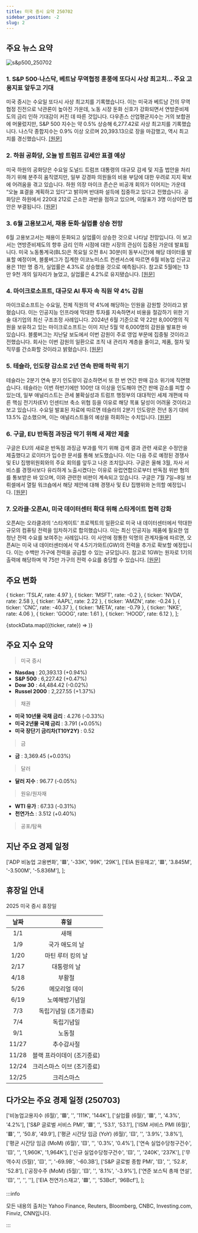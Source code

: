 ```yaml
---
title: 미국 증시 요약 250702
sidebar_position: -2
slug: 2
---
```


## 주요 뉴스 요약

![s&p500_250702](/map/250702.png)

### 1. **S&P 500·나스닥, 베트남 무역협정 훈풍에 또다시 사상 최고치... 주요 고용지표 앞두고 기대**

미국 증시는 수요일 또다시 사상 최고치를 기록했습니다. 이는 미국과 베트남 간의 무역 협정 진전으로 낙관론이 높아진 가운데, 노동 시장 둔화 신호가 강화되면서 연방준비제도의 금리 인하 기대감이 커진 데 따른 것입니다. 다우존스 산업평균지수는 거의 보합권에 머물렀지만, S&P 500 지수는 약 0.5% 상승해 6,277.42로 사상 최고치를 기록했습니다. 나스닥 종합지수는 0.9% 이상 오르며 20,393.13으로 장을 마감했고, 역시 최고치를 경신했습니다. [[원문]](https://finance.yahoo.com/news/live/stock-market-today-sp-500-nasdaq-leap-to-fresh-records-as-vietnam-trade-deal-boosts-hopes-ahead-of-key-jobs-report-230021146.html)

### 2. **하원 공화당, 오늘 밤 트럼프 감세안 표결 예상**

미국 하원의 공화당은 수요일 도널드 트럼프 대통령의 대규모 감세 및 지출 법안을 처리하기 위해 분주히 움직였지만, 일부 강경파 의원들의 비용 부담에 대한 우려로 지지 확보에 어려움을 겪고 있습니다. 하원 의장 마이크 존슨은 비공개 회의가 이어지는 가운데 “오늘 표결을 계획하고 있다”고 밝히며 반대파 설득에 집중하고 있다고 전했습니다. 공화당은 하원에서 220대 212로 근소한 과반을 점하고 있으며, 이탈표가 3명 이상이면 법안은 부결됩니다. [[원문]](https://www.reuters.com/legal/government/trump-tax-cut-plan-returns-us-house-republicans-divided-bill-2025-07-02/)

### 3. **6월 고용보고서, 채용 둔화·실업률 상승 전망**

6월 고용보고서는 채용이 둔화되고 실업률이 상승한 것으로 나타날 전망입니다. 이 보고서는 연방준비제도의 향후 금리 인하 시점에 대한 시장의 관심이 집중된 가운데 발표됩니다. 미국 노동통계국(BLS)은 목요일 오전 8시 30분(미 동부시간)에 해당 데이터를 발표할 예정이며, 블룸버그가 집계한 이코노미스트 컨센서스에 따르면 6월 비농업 신규고용은 11만 명 증가, 실업률은 4.3%로 상승했을 것으로 예측됩니다. 참고로 5월에는 13만 9천 개의 일자리가 늘었고, 실업률은 4.2%로 유지됐습니다. [[원문]](https://finance.yahoo.com/news/june-jobs-report-expected-to-show-hiring-slowed-while-unemployment-rate-ticked-higher-192105752.html)

### 4. **마이크로소프트, 대규모 AI 투자 속 직원 약 4% 감원**

마이크로소프트는 수요일, 전체 직원의 약 4%에 해당하는 인원을 감원할 것이라고 밝혔습니다. 이는 인공지능 인프라에 막대한 투자를 지속하면서 비용을 절감하기 위한 기술 대기업의 최신 구조조정 사례입니다. 2024년 6월 기준으로 약 22만 8,000명의 직원을 보유하고 있는 마이크로소프트는 이미 지난 5월 약 6,000명의 감원을 발표한 바 있습니다. 블룸버그는 지난달 보도에서 이번 감원이 주로 영업 부문에 집중될 것이라고 전했습니다. 회사는 이번 감원의 일환으로 조직 내 관리자 계층을 줄이고, 제품, 절차 및 직무를 간소화할 것이라고 밝혔습니다. [[원문]](https://www.reuters.com/business/world-at-work/microsoft-lay-off-many-9000-employees-seattle-times-reports-2025-07-02/)

### 5. **테슬라, 인도량 감소로 2년 연속 판매 하락 위기**

테슬라는 2분기 연속 분기 인도량이 감소하면서 또 한 번 연간 판매 감소 위기에 직면했습니다. 테슬라는 이번 하반기에만 100만 대 이상을 인도해야 연간 판매 감소를 피할 수 있는데, 일부 애널리스트는 관세 불확실성과 트럼프 행정부의 대대적인 세제 개편에 따른 핵심 전기차(EV) 인센티브 축소 위협 등을 이유로 해당 목표 달성이 어려울 것이라고 보고 있습니다. 수요일 발표된 자료에 따르면 테슬라의 2분기 인도량은 전년 동기 대비 13.5% 감소했으며, 이는 애널리스트들의 예상을 하회하는 수치입니다. [[원문]](https://www.reuters.com/business/autos-transportation/teslas-quarterly-deliveries-fall-sharper-than-analysts-estimates-2025-07-02/)

### 6. **구글, EU 반독점 과징금 막기 위해 새 제안 제출**

구글은 EU의 새로운 반독점 과징금 부과를 막기 위해 검색 결과 관련 새로운 수정안을 제출했다고 로이터가 입수한 문서를 통해 보도했습니다. 이는 다음 주로 예정된 경쟁사 및 EU 집행위원회와의 주요 회의를 앞두고 나온 조치입니다. 구글은 올해 3월, 자사 서비스를 경쟁사보다 유리하게 노출시켰다는 이유로 유럽연합으로부터 반독점 위반 혐의를 통보받은 바 있으며, 이와 관련한 비판이 계속되고 있습니다. 구글은 7월 7일~8일 브뤼셀에서 열릴 워크숍에서 해당 제안에 대해 경쟁사 및 EU 집행위와 논의할 예정입니다. [[원문]](https://www.reuters.com/legal/litigation/google-offers-new-proposal-stave-off-eu-antitrust-fine-document-shows-2025-07-02/)

### 7. **오라클·오픈AI, 미국 데이터센터 확대 위해 스타게이트 협력 강화**

오픈AI는 오라클과의 ‘스타게이트’ 프로젝트의 일환으로 미국 내 데이터센터에서 막대한 규모의 컴퓨팅 전력을 임차하기로 합의했습니다. 이는 최신 인공지능 제품에 필요한 엄청난 전력 수요를 보여주는 사례입니다. 이 사안에 정통한 익명의 관계자들에 따르면, 오픈AI는 미국 내 데이터센터에서 약 4.5기가와트(GW)의 전력을 추가로 확보할 예정입니다. 이는 수백만 가구에 전력을 공급할 수 있는 규모입니다. 참고로 1GW는 원자로 1기의 출력에 해당하며 약 75만 가구의 전력 수요를 충당할 수 있습니다. [[원문]](https://finance.yahoo.com/news/oracle-openai-expand-stargate-deal-190740406.html)

## 주요 변화

  { ticker: 'TSLA', rate: 4.97 },
  { ticker: 'MSFT', rate: -0.2 },
  { ticker: 'NVDA', rate: 2.58 },
  { ticker: 'AAPL', rate: 2.22 },
  { ticker: 'AMZN', rate: -0.24 },
  { ticker: 'CNC', rate: -40.37 },
  { ticker: 'META', rate: -0.79 },
  { ticker: 'NKE', rate: 4.06 },
  { ticker: 'GOOG', rate: 1.61 },
  { ticker: 'HOOD', rate: 6.12 },
];

{stockData.map(({ticker, rate}) => <StockCardMini key={ticker} ticker={ticker} rate={rate}></StockCardMini>)}

## 주요 지수 요약

> 미국 증시

- **Nasdaq** : 20,393.13 (+0.94%)
- **S&P 500** : 6,227.42 (+0.47%)
- **Dow 30** : 44,484.42 (-0.02%)
- **Russel 2000** : 2,227.55 (+1.37%)

> 채권

- **미국 10년물 국채 금리** : 4.276 (-0.33%)
- **미국 2년물 국채 금리** : 3.791 (+0.05%)
- **미국 장단기 금리차(T10Y2Y)** : 0.52

> 금

- **금** : 3,369.45 (+0.03%)

> 달러

- **달러 지수** : 96.77 (-0.05%)

> 원유/원자재

- **WTI 유가** : 67.33 (-0.31%)
- **천연가스** : 3.512 (+0.40%)

> 공포/탐욕

<FearAndGreed fearAndGreedIndex={63} vix={16.64} vixRate={-1.13} />

## 지난 주요 경제 일정

  ['ADP 비농업 고용변화', '🟥', '-33K', '99K', '29K'],
  ['EIA 원유재고', '🟥', '3.845M', '-3.500M', '-5.836M'],
];

<EconomicCalendar data={eventsData} />

## 휴장일 안내

2025 미국 증시 휴장일

| 날짜  |            휴일            |
| :---: | :------------------------: |
|  1/1  |            새해            |
|  1/9  |       국가 애도의 날       |
| 1/20  |     마틴 루터 킹의 날      |
| 2/17  |        대통령의 날         |
| 4/18  |           부활절           |
| 5/26  |       메모리얼 데이        |
| 6/19  |       노예해방기념일       |
|  7/3  |   독립기념일 (조기종료)    |
|  7/4  |         독립기념일         |
|  9/1  |           노동절           |
| 11/27 |         추수감사절         |
| 11/28 | 블랙 프라이데이 (조기종료) |
| 12/24 | 크리스마스 이브 (조기종료) |
| 12/25 |         크리스마스         |

## 다가오는 주요 경제 일정 (250703)

  ['비농업고용지수 (6월)', '🟥', '', '111K', '144K'],
  ['실업률 (6월)', '🟥', '', '4.3%', '4.2%'],
  ['S&P 글로벌 서비스 PMI', '🟥', '', '53.1', '53.1'],
  ['ISM 서비스 PMI (6월)', '🟥', '', '50.8', '49.9'],
  ['평균 시간당 임금 (YoY) (6월)', '🟨', '', '3.9%', '3.8%'],
  ['평균 시간당 임금 (MoM) (6월)', '🟨', '', '0.3%', '0.4%'],
  ['연속 실업수당청구건수', '🟨', '', '1,960K', '1,964K'],
  ['신규 실업수당청구건수', '🟨', '', '240K', '237K'],
  ['무역수지 (5월)', '🟨', '', '-69.9B', '-60.3B'],
  ['S&P 글로벌 종합 PMI', '🟨', '', '52.8', '52.8'],
  ['공장수주 (MoM) (5월)', '🟨', '', '8.1%', '-3.9%'],
  ['연준 보스틱 총재 연설', '🟨', '', '', ''],
  ['EIA 천연가스재고', '🟩', '', '53Bcf', '96Bcf'],
];

<EconomicCalendar data={nextEventsData} />

:::info

모든 내용의 출처는 Yahoo Finance, Reuters, Bloomberg, CNBC, Investing.com, Finviz, CNN입니다.

:::
